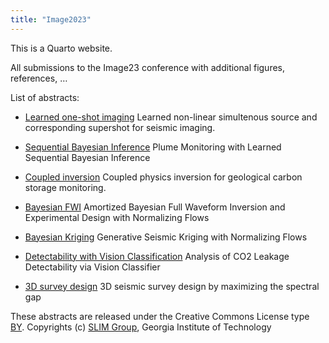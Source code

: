 ```yaml
---
title: "Image2023"
---
```


This is a Quarto website.

All submissions to the Image23 conference with additional figures, references, ...


List of abstracts:
   
- [Learned one-shot imaging](OneShot/abstract.qmd) Learned non-linear simultenous source and corresponding supershot for seismic imaging.

- [Sequential Bayesian Inference](SequentialBayes/abstract.qmd)  Plume Monitoring with Learned Sequential Bayesian Inference

- [Coupled inversion](yin2023IMAGEend2end/abstract.qmd) Coupled physics inversion for geological carbon storage monitoring.

- [Bayesian FWI](BayesianFWI/abstract.qmd) Amortized Bayesian Full Waveform Inversion and Experimental Design with Normalizing Flows

- [Bayesian Kriging](BayesianFWI/abstract.qmd) Generative Seismic Kriging with Normalizing Flows

- [Detectability with Vision Classification](DetectabilityWithVision/abstract.qmd) Analysis of CO2 Leakage Detectability via Vision Classifier
- [3D survey design](zhang2023IMAGEsg/abstract.qmd) 3D seismic survey design by maximizing the spectral gap

These abstracts are released under the Creative Commons License type [BY]. Copyrights (c) [SLIM Group], Georgia Institute of Technology

[BY]:https://creativecommons.org/licenses/by/4.0/
[SLIM Group]:https://slim.gatech.edu
